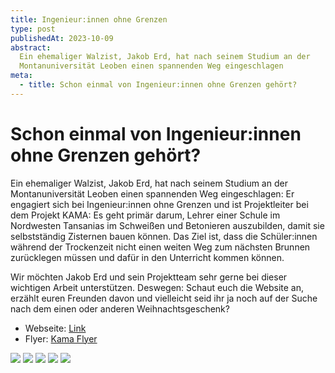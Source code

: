 ```yaml
---
title: Ingenieur:innen ohne Grenzen
type: post
publishedAt: 2023-10-09
abstract:
  Ein ehemaliger Walzist, Jakob Erd, hat nach seinem Studium an der
  Montanuniversität Leoben einen spannenden Weg eingeschlagen
meta:
  - title: Schon einmal von Ingenieur:innen ohne Grenzen gehört?
---
```


# Schon einmal von Ingenieur:innen ohne Grenzen gehört?

Ein ehemaliger Walzist, Jakob Erd, hat nach seinem Studium an der
Montanuniversität Leoben einen spannenden Weg eingeschlagen: Er engagiert sich
bei Ingenieur:innen ohne Grenzen und ist Projektleiter bei dem Projekt KAMA: Es
geht primär darum, Lehrer einer Schule im Nordwesten Tansanias im Schweißen und
Betonieren auszubilden, damit sie selbstständig Zisternen bauen können. Das Ziel
ist, dass die Schüler:innen während der Trockenzeit nicht einen weiten Weg zum
nächsten Brunnen zurücklegen müssen und dafür in den Unterricht kommen können.

Wir möchten Jakob Erd und sein Projektteam sehr gerne bei dieser wichtigen
Arbeit unterstützen. Deswegen: Schaut euch die Website an, erzählt euren
Freunden davon und vielleicht seid ihr ja noch auf der Suche nach dem einen oder
anderen Weihnachtsgeschenk?

- Webseite: [Link](https://www.iog-austria.at/iog_project/kama)
- Flyer: [Kama Flyer](/images/posts/20231128/flyer.pd)

<div className="xl:-mx-24 -mx-4 mt-12 overflow-hidden rounded-md bg-stone-200/30 sm:-mx-8 md:-mx-12">
  <div className="xl:px-24 flex touch-pan-x snap-x snap-mandatory gap-4 overflow-x-auto scroll-smooth px-4 py-8 sm:px-8 md:px-12">
    <img
      src="/images/posts/20231128_ingenieur_ohne_grenzen/ingenieur-innen_ohne_grenzen_team.jpg"
      className="mr-4 h-80 object-contain shadow-lg"
    />
    <img
      src="/images/posts/20231128_ingenieur_ohne_grenzen/ingenieure_ohne_grenzen_1.jpg"
      className="mr-4 h-80 object-contain shadow-lg"
    />
    <img
      src="/images/posts/20231128_ingenieur_ohne_grenzen/ingenieure_ohne_grenzen_2.jpg"
      className="mr-4 h-80 object-contain shadow-lg"
    />
    <img
      src="/images/posts/20231128_ingenieur_ohne_grenzen/ingenieure_ohne_grenzen_3.jpg"
      className="mr-4 h-80 object-contain shadow-lg"
    />
    <img
      src="/images/posts/20231128_ingenieur_ohne_grenzen/ingenieure_ohne_grenzen_4.jpg"
      className="mr-4 h-80 object-contain shadow-lg"
    />

  </div>
</div>
